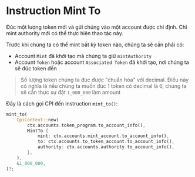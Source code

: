 
# Instruction Mint To

Đúc một lượng token mới và gửi chúng vào một account được chỉ định. Chỉ mint authority mới có thể thực hiện thao tác này.

Trước khi chúng ta có thể mint bất kỳ token nào, chúng ta sẽ cần phải có:
- Account `Mint` đã khởi tạo mà chúng ta giữ `mintAuthority`
- Account `Token` hoặc account `Associated Token` đã khởi tạo, nơi chúng ta sẽ đúc token đến

> Số lượng token chúng ta đúc được "chuẩn hóa" với decimal. Điều này có nghĩa là nếu chúng ta muốn đúc 1 token có decimal là 6, chúng ta sẽ cần thực sự đặt `1_000_000` làm amount

Đây là cách gọi CPI đến instruction `mint_to()`:

```rust
mint_to(
    CpiContext::new(
        ctx.accounts.token_program.to_account_info(),
        MintTo {
            mint: ctx.accounts.mint_account.to_account_info(),
            to: ctx.accounts.to_token_account.to_account_info(),
            authority: ctx.accounts.authority.to_account_info(),
        },
    ),
    &1_000_000,
)?;
```